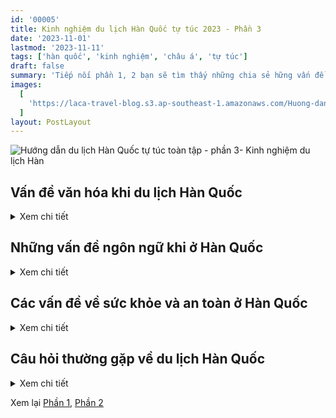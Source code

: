 ```yaml
---
id: '00005'
title: Kinh nghiệm du lịch Hàn Quốc tự túc 2023 - Phần 3
date: '2023-11-01'
lastmod: '2023-11-11'
tags: ['hàn quốc', 'kinh nghiệm', 'châu á', 'tự túc']
draft: false
summary: 'Tiếp nối phần 1, 2 bạn sẽ tìm thấy những chia sẻ hững vấn đề thường gặp khi du lịch ở Hàn như văn hóa, ngôn ngữ, vấn đề về sức khỏe và an toàn. Ngoài ra, bài viết liệt kê một số câu hỏi thường gặp khi du lịch Hàn'
images:
  [
    'https://laca-travel-blog.s3.ap-southeast-1.amazonaws.com/Huong-dan-du-lich-Han-Quoc-toan-tap-phan-3/bongeunsa-temple-seoul-at-night-gangnam-south-korea.jpg',
  ]
layout: PostLayout
---
```


![Hướng dẫn du lịch Hàn Quốc tự túc toàn tập - phần 3- Kinh nghiệm du lịch Hàn](https://laca-travel-blog.s3.ap-southeast-1.amazonaws.com/Huong-dan-du-lich-Han-Quoc-toan-tap-phan-3/bongeunsa-temple-seoul-at-night-gangnam-south-korea.jpg)

<TOCInline toc={props.toc} asDisclosure toHeading={2} />

## Vấn đề văn hóa khi du lịch Hàn Quốc

<details>
<summary>Xem chi tiết</summary>

![Món ăn trên bàn - Hàn Quốc](https://laca-travel-blog.s3.ap-southeast-1.amazonaws.com/Huong-dan-du-lich-Han-Quoc-toan-tap-phan-3/bua-an-toi-han-quoc.jpg)
Hàn Quốc là một đất nước đề cao hình ảnh xã hội, sự tôn trọng người với nhau và sự hòa hợp xã hội. Điều này có nghĩa là người Hàn Quốc thường cố gắng tránh xung đột, đặc biệt là ở nơi công cộng. Để thể hiện sự tôn trọng văn hóa Hàn Quốc, bạn nên tránh sự thô lỗ, cố gắng tôn trọng văn hóa Hàn, thích nghi với những phong tục tập quán và luôn tránh xung đột.

Điều gì được coi là thô lỗ ở Hàn Quốc? Việc chỉ bằng một ngón tay hoặc bằng đũa, cho và nhận bằng một tay, bắt chéo chân khi ngồi và đi giày vào bên trong được coi là thô lỗ. Những hành động được coi là thô lỗ ở các nước khác như chửi thề và khạc nhổ cũng bị coi là thô lỗ ở Hàn Quốc.

Điều gì được coi là không may mắn ở Hàn Quốc? Việc viết tên người khác bằng mực đỏ và cắm thẳng đũa vào cơm được cho là không may mắn. Cả hai đều được sử dụng trong các nghi lễ dành cho người đã khuất. Số 4 cũng không may mắn vì từ này đồng âm với từ “tử”.

Bạn có cần tip ở Hàn Quốc không? Ở Hàn Quốc, việc boa là không cần thiết và hầu hết các nhà hàng, quán cà phê đều không mong đợi hoặc cho phép bạn boa. Không có phí dịch vụ được thêm vào hóa đơn ở Hàn Quốc, ngoại trừ một số nhà hàng, quán bar và khách sạn cao cấp ở các khu du lịch của Seoul. Khi có hướng dẫn viên thì tip là được.

Có cần cởi giày khi đi vào nhà không? Nếu vào nhà ai đó ở Hàn Quốc, bạn nên cởi giày. Quy tắc này cũng áp dụng cho các đền chùa, nhà hàng truyền thống và những nơi khác trong các tòa nhà truyền thống. Hầu hết các quán cà phê, cửa hàng và nhà hàng sẽ không yêu cầu bạn cởi giày.

Khi nào bạn nên sử dụng hai tay ở Hàn Quốc? Bạn nên sử dụng hai tay khi đưa và nhận đồ ở Hàn Quốc như tiền, quà, danh thiếp hay đồ ăn. Khi bắt tay, hãy sử dụng cả hai tay, không chỉ một tay. Điều tương tự cũng áp dụng cho việc rót đồ uống, cả việc rót và cầm ly.
![Văn hóa Hàn Quốc](https://laca-travel-blog.s3.ap-southeast-1.amazonaws.com/Huong-dan-du-lich-Han-Quoc-toan-tap-phan-3/van-hoa-han-quoc.jpg)
Có phải hành động như người Hàn ở Hàn Quốc không? Bạn không cần phải tuân theo phong tục và truyền thống của Hàn Quốc khi đến thăm Hàn Quốc. Bạn là khách trong nước và người Hàn Quốc sẽ không mong đợi bạn biết mọi quy tắc. Tuy nhiên, việc thể hiện nhận thức về văn hóa ở Hàn Quốc sẽ giúp bạn kết bạn và gây ấn tượng với người dân địa phương.

Mẹo tốt nhất để trở nên nhạy cảm về văn hóa ở Hàn Quốc là trước tiên hãy xem xét tất cả những điều bạn cho là thô lỗ ở đất nước của mình – khạc nhổ, chửi thề, la hét, bạo lực thể xác, v.v. Hãy thể hiện những hành động tử tế tương tự như bạn thể hiện ở nhà – giúp đỡ người khác, nhường chỗ cho người cần giúp đỡ, lịch sự, v.v.

Hơn nữa, hãy nhớ rằng sự hòa hợp xã hội thực sự quan trọng ở Hàn Quốc và cố gắng không gây ra hình ảnh xấu. Hãy giữ giọng nói nhỏ nhẹ ở nơi công cộng, không nói chuyện hoặc hành động hung hăng, bất lịch sự và không ép buộc khi mọi người miễn cưỡng. Người Hàn Quốc có thể cảm thấy nghĩa vụ phải làm mọi việc, ngay cả khi họ không muốn.

</details>

## Những vấn đề ngôn ngữ khi ở Hàn Quốc

<details>
<summary>Xem chi tiết</summary>

Vấn đề ngôn ngữ có thể là mối quan tâm lớn đối với những du khách lần đầu đến Hàn Quốc vì tiếng Hàn là ngôn ngữ rất khác với tiếng Anh và có bảng chữ cái độc đáo. Tiếng Hàn cũng là một trong những ngôn ngữ khó học nhất đối với người nói tiếng Anh, được xếp cùng với tiếng Nhật, tiếng Trung và tiếng Ả Rập.

![Giá vé Lotte World Adventure ở Seoul](https://laca-travel-blog.s3.ap-southeast-1.amazonaws.com/Huong-dan-du-lich-Han-Quoc-toan-tap-phan-3/gia-ve-o-Lotte-World-Adventure-In-Seoul.jpg)
Tuy nhiên, là khách du lịch đến Hàn Quốc, bạn không cần phải lo lắng về việc nắm vững ngôn ngữ. Tiếng Anh được sử dụng trong các biển hiệu và thông báo ở hầu hết những nơi bạn cần, chẳng hạn như trên phương tiện giao thông công cộng, tại sân bay, tại các điểm tham quan và địa điểm du lịch, trên thực đơn và hầu hết các địa điểm khác. Nó phổ biến trên khắp Hàn Quốc.

Nếu có biển hiệu hoặc thông báo không phải bằng tiếng Hàn, mình khuyên bạn nên sử dụng ứng dụng Papago để dịch nó. Sử dụng chức năng dịch hình ảnh trong ứng dụng để quét biển hiệu và Papago sẽ dịch sang tiếng Anh cho bạn. Nó thực sự tiện lợi và là cách mình dịch những thứ mình không thể đọc được bằng tiếng Hàn.

### Người Hàn Quốc có nói tiếng Anh không?

Nói tiếng Anh với người Hàn Quốc khác với việc có thể đọc và dịch các ký hiệu. Tiếng Anh được dạy từ bậc tiểu học cho đến hết bậc trung học. Điều đó không có nghĩa là mọi người sẽ nhớ nó, nhưng rất có thể một số người sẽ biết tiếng Anh, đặc biệt là những người Hàn Quốc trẻ tuổi.

Tốt nhất bạn nên hỏi xem ai đó có nói được tiếng Anh hay không trước khi bắt chuyện. Bạn có thể làm điều này bằng tiếng Hàn bằng cách hỏi “영어 할 수 있어요?” (Yong-oh hal su iss-o-yo?) hoặc chỉ hỏi bằng tiếng Anh. Hướng dẫn viên du lịch và những người trong ngành du lịch có thể sẽ nói được tiếng Anh, nhưng điều đó không được đảm bảo.

Nhút nhát là một vấn đề ở Hàn Quốc và người dân địa phương ban đầu có thể miễn cưỡng nói tiếng Anh vì sợ mắc lỗi. Học sinh Hàn Quốc thường sử dụng tiếng Anh khá tốt nhưng lại thiếu tự tin khi sử dụng. Hãy kiên nhẫn và khích lệ khi nói chuyện bằng tiếng Anh.

### Bạn có nên học tiếng Hàn trước khi đến thăm Hàn Quốc?

Nếu bạn muốn học một ít tiếng Hàn trước khi đi du lịch, mình khuyên bạn nên bắt đầu bằng việc học bảng chữ cái tiếng Hàn hoặc ít nhất là học một số cụm từ du lịch cơ bản của tiếng Hàn. Biết cách giới thiệu bản thân, thảo luận về giá cả, hỏi đường và nhờ giúp đỡ sẽ giúp chuyến đi Hàn Quốc của bạn dễ dàng hơn rất nhiều.

</details>

## Các vấn đề về sức khỏe và an toàn ở Hàn Quốc

<details>
<summary>Xem chi tiết</summary>

Người dân rửa tay tại một ngôi chùa ở Hàn Quốc

Những người du lịch lần đầu đến Hàn Quốc có thể lo lắng về các vấn đề sức khỏe và vệ sinh, chẳng hạn như liệu có sẵn một số loại thực phẩm nhất định hay không và liệu chúng có an toàn để ăn hay không. Các vấn đề khác bao gồm an toàn cá nhân và việc liên hệ với các dịch vụ khẩn cấp như thế nào. Những vấn đề này sẽ được mình chia sẻ bên dưới.

### Thức ăn đường phố Hàn Quốc có an toàn để ăn không?

![Món ăn đường phố ở Hàn](https://laca-travel-blog.s3.ap-southeast-1.amazonaws.com/Huong-dan-du-lich-Han-Quoc-toan-tap-phan-3/mon-an-duong-pho-o-han.jpg)

Thức ăn đường phố Hàn Quốc nói chung là an toàn để ăn và hầu như sẽ không gây ra bất kỳ vấn đề sức khỏe nào cho bạn. Thức ăn đường phố Hàn Quốc có thể cay hoặc chứa nhiều muối, hãy lưu ý đến khả năng hấp thụ cá nhân và yêu cầu ăn kiêng của bạn trước khi thử.

Ngoài ra, hãy cẩn thận khi gọi món có thịt hoặc hải sản và kiểm tra xem nó đã được nấu chín kỹ chưa. Thức ăn đường phố Hàn Quốc để lâu ngày có nhiều khả năng gây ngộ độc thực phẩm, vì vậy hãy yêu cầu thực phẩm mới nấu chín nếu bạn lo lắng.

### Có dễ tìm đồ ăn thuần chay ở Hàn Quốc không?

Có rất nhiều món ăn Hàn Quốc thân thiện với người ăn chay như gimbap, japchae, pajeon, bibimbap, ramyeon và tteokbokki. Tuy nhiên, một số nhà hàng có thể sử dụng các nguyên liệu không thân thiện với người ăn chay khi chế biến những món ăn này, vì vậy hãy cẩn thận. Kimchi không thân thiện với người ăn chay do có thành phần hải sản và nước sốt.

Ăn chay không phổ biến ở Hàn Quốc vì có ít người theo chế độ ăn kiêng này hơn ở các nước như Mỹ hoặc Anh. Người ăn chay ở Hàn Quốc chiếm 3% dân số, trong khi người ăn thuần chay ở Hàn Quốc chỉ chiếm 0,2% dân số tính đến năm 2022. Anh lần lượt là 10% và 2%.

Tuy nhiên, số lượng nhà hàng và tiệm bánh thân thiện với người ăn chay đang tăng lên hàng năm ở Hàn Quốc, đặc biệt là ở các khu vực như Hongdae và Itaewon. Đồ ăn ở chùa Phật giáo Hàn Quốc thân thiện với người ăn chay và là một lựa chọn tốt cho những người ăn chay muốn thưởng thức đồ ăn thuần chay trong khi tìm hiểu về văn hóa địa phương của Hàn Quốc.

### Uống nước máy ở Hàn Quốc có an toàn không?

![Nước máy ở Hàn](https://laca-travel-blog.s3.ap-southeast-1.amazonaws.com/Huong-dan-du-lich-Han-Quoc-toan-tap-phan-3/nuoc-may-o-han.jpg)
Nước máy Hàn Quốc có thể uống được và an toàn. Hàn Quốc đứng thứ 23 về vệ sinh nước, trên Mỹ, Canada và Australia. Tuy nhiên, nhiều người Hàn Quốc không uống nước máy mà thích sử dụng máy lọc nước và nước đóng chai hơn vì cho rằng nước máy có mùi lạ hoặc đường ống nước không tốt.

Nước đóng chai ở Hàn Quốc rất rẻ và có giá 12 ngàn VND cho một chai 500ml từ cửa hàng tiện lợi. Tuy nhiên, mua nước từ siêu thị là một lựa chọn rẻ hơn.

### Có cần tiêm chủng khi đi du lịch đến Hàn Quốc không?

Không bắt buộc phải tiêm chủng khi đi du lịch Hàn Quốc, nhưng bạn nên tiêm ít nhất các loại vắc xin định kỳ như uốn ván, MMR và bại liệt. Ngoài ra, vắc-xin viêm gan A & B, thương hàn và viêm não Nhật Bản cũng được khuyến khích.

### Hàn Quốc có thân thiện với khách du lịch không?

Hàn Quốc nói chung là thân thiện và chào đón khách du lịch. Chính phủ Hàn Quốc chi rất nhiều tiền và công sức để quảng bá du lịch Hàn Quốc ra thế giới và có nhiều ưu đãi để đưa người dân đến nước này. Người Hàn Quốc đa phần cũng lịch sự và hiếu khách, đặc biệt là trong lĩnh vực du lịch.

### Hàn Quốc có phải là đất nước nguy hiểm để du lịch?

Hàn Quốc là một quốc gia an toàn để đi du lịch và tỷ lệ tội phạm ở Hàn Quốc thấp, có thể so sánh với Na Uy hoặc Hà Lan. Các tội phạm công cộng như trộm cắp và hành hung rất hiếm xảy ra. Móc túi và giật ví không phổ biến và hàng hóa không được giám sát thường được để yên hoặc báo cảnh sát.

**Hàn Quốc an toàn đến mức nào?** mình thường xuyên thấy mọi người để điện thoại hoặc túi xách trên bàn cafe để đặt chỗ trước khi gọi đồ uống. Mọi người thậm chí còn để máy tính xách tay của họ mở khi họ ra ngoài ăn trưa hoặc đi vệ sinh. Trộm cắp làm xáo trộn sự hòa hợp xã hội và là một trong những lý do hiếm thấy ở Hàn Quốc.

Bạo lực thể xác cũng rất hiếm nhưng vẫn xảy ra ở Hàn Quốc cũng như ở tất cả các nước. Điều này thường thấy nhất ở những khu vực có nhiều quán bar và khi mọi người say rượu. Tuy nhiên, việc ghé thăm các quán bar ở Hàn Quốc an toàn hơn rất nhiều so với những quốc gia khác và rắc rối không thường xuyên xảy ra, ngay cả ở những nơi đông đúc.

### Làm thế nào để bạn liên hệ với dịch vụ thông tin du lịch ở Hàn Quốc?

Gọi 1330 tại Hàn Quốc để liên hệ với Đường dây trợ giúp du lịch. Đường dây Trợ giúp Du lịch Hàn Quốc cung cấp miễn phí các dịch vụ sau cho khách du lịch tại Hàn Quốc.

- Thông tin du lịch: Tìm hiểu về các điểm tham quan, giờ mở cửa, giá cả và các thông tin khác.
- Phiên dịch du lịch: Truy cập thông tin du lịch bằng nhiều ngôn ngữ.
- Khiếu nại của khách du lịch: Báo cáo hành vi lừa đảo và các vấn đề bạn gặp phải khi đi du lịch ở Hàn Quốc.
- Cảnh sát du lịch: Báo cáo tội phạm nhỏ bằng tiếng Anh và các ngôn ngữ khác.

<p align="center">
  ![Cảnh sát du lịch giúp đỡ du khách ở Hàn
  Quốc](https://laca-travel-blog.s3.ap-southeast-1.amazonaws.com/Huong-dan-du-lich-Han-Quoc-toan-tap-phan-3/canh-sat-du-lich-han-quoc.jpg
  'Cảnh sát du lịch giúp đỡ du khách ở Hàn Quốc') Nếu bạn gặp khó khăn. Hàn Quốc cũng có cảnh sát du
  lịch giúp đỡ bạn.{' '}
</p>

Có cảnh sát du lịch tuần tra trên đường phố Seoul, mặc đồng phục màu tím như trong hình trên. Tại các địa điểm du lịch nổi tiếng như Myeongdong và Làng Bukchon Hanok, bạn cũng sẽ tìm thấy các nhân viên thông tin du lịch thân thiện mặc áo sơ mi đỏ và đội mũ cao bồi màu đỏ phù hợp.

### Bạn nên làm gì nếu gặp trường hợp khẩn cấp ở Hàn Quốc?

Nếu bạn cần báo cáo hỏa hoạn hoặc cấp cứu y tế ở Hàn Quốc, bạn nên gọi 119 từ bất kỳ điện thoại nào. Để liên hệ với cảnh sát Hàn Quốc, hãy gọi 112. Bạn sẽ cần chọn tùy chọn báo cáo trường hợp khẩn cấp bằng tiếng Anh hoặc ngôn ngữ khác. Có thể mất một chút thời gian để được chuyển hướng đến một người nói tiếng Anh.

- 119 – Cấp cứu y tế và cứu hỏa
- 112 – Cảnh sát

Khi sử dụng dịch vụ y tế tại Hàn Quốc, bạn phải trả chi phí điều trị nhưng không phải trả phí đi xe cấp cứu vì chi phí này đã được chính phủ Hàn Quốc chi trả. Bảo hiểm du lịch sẽ chi trả chi phí hóa đơn y tế, vì vậy nếu bạn lo lắng về hóa đơn y tế lớn thì nên mua bảo hiểm.

May mắn thay, chi phí điều trị ở Hàn Quốc khá hợp lý và Hàn Quốc có cơ sở y tế tiên tiến, đó là lý do tại sao đây là điểm đến du lịch y tế nổi tiếng. Nhiều người đến Hàn Quốc để thực hiện các cuộc phẫu thuật nhỏ và lớn, bao gồm phẫu thuật mắt bằng laser, phẫu thuật thẩm mỹ và nội khoa.

### Ô nhiễm không khí có phải là vấn đề ở Hàn Quốc?

Ô nhiễm không khí là một vấn đề ở Hàn Quốc, đặc biệt là vào mùa xuân và mùa hè. Gió thổi bụi vàng từ Trung Á, đốt đồng ruộng phát tán khói khắp châu Á và đốt nhiên liệu hóa thạch góp phần làm tăng mức độ ô nhiễm không khí. Một số ngày sẽ có rất ít rủi ro về tầm nhìn và sức khỏe đối với những người có vấn đề về phổi.

</details>

## Câu hỏi thường gặp về du lịch Hàn Quốc

<details>
<summary>Xem chi tiết</summary>

### Du lịch Hàn Quốc vào tháng nào là đẹp nhất?

Thời gian đẹp nhất để ghé thăm Hàn Quốc là **tháng 4 và tháng 10**. Tháng 4 ấm áp và bạn có thể ngắm hoa anh đào ở Seoul vào đầu tháng. Tháng 10 ấm áp với bầu trời trong xanh. Trong tháng 10, bạn có thể ngắm lá mùa thu trên khắp Hàn Quốc.

### Chi phí đi Hàn Quốc bao nhiêu là đủ?

Số tiền bạn cần để đi du lịch ở Hàn Quốc tùy thuộc vào phong cách du lịch của bạn và mức độ thoải mái mong muốn. Ngân sách sơ bộ của Hàn Quốc là 1-2 Triệu VND mỗi ngày cho khách du lịch tiết kiệm, 2-4 Triệu VND mỗi ngày cho khách du lịch tầm trung và hơn 4 Triệu VND mỗi ngày cho khách du lịch hạng sang.

### Hàn Quốc có thân thiện với khách du lịch không?

Hàn Quốc là một đất nước thân thiện với khách du lịch. Có rất nhiều dịch vụ chào đón khách du lịch đến Hàn Quốc, bao gồm các tour quá cảnh miễn phí từ sân bay Seoul, biểu diễn văn hóa tại các điểm du lịch, phí vào cửa thấp tại các điểm tham quan truyền thống như Cung điện Cảnh Phúc, cũng như thông tin và biển hiệu du lịch bằng nhiều thứ tiếng.

### Cần biết gì trước khi đi du lịch Hàn Quốc?

Điều quan trọng là phải biết về thời tiết trước khi đi du lịch Hàn Quốc vì điều này có thể ảnh hưởng đến chuyến đi hàng ngày của bạn và ảnh hưởng đến quần áo bạn cần. Bạn cũng nên nghiên cứu những lễ hội nào diễn ra trước khi đi du lịch, những sự kiện theo mùa nào đang diễn ra, chẳng hạn như ngắm hoa anh đào, cũng như cách sử dụng phương tiện giao thông công cộng và kết nối mạng.

### Du lịch Hàn Quốc tháng nào rẻ nhất?

Tháng 1 và tháng 2 là hai trong số những tháng có giá vé du lịch Hàn Quốc rẻ nhất và được coi là mùa thấp điểm vì thời tiết lạnh. Giá khách sạn và vé máy bay đi Hàn Quốc sẽ giảm trong những tháng này. Mùa đông là thời điểm thích hợp để du lịch Hàn Quốc để ngắm tuyết và thưởng thức các lễ hội và thể thao mùa đông, tuy nhiên, một số điểm tham quan sẽ đóng cửa trong thời gian này trong năm.

### Có cần hướng dẫn viên du lịch không?

Bạn nên tham khảo sách hướng dẫn du lịch Hàn Quốc để nghiên cứu về chuyến đi của mình, đặc biệt đối với những du khách lần đầu đến Hàn Quốc. Hàn Quốc có nền văn hóa, ngôn ngữ và phong tục độc đáo có thể gây nhầm lẫn cho những du khách mới. Cẩm nang du lịch Hàn Quốc sẽ giúp bạn chuẩn bị những yếu tố này và cho bạn những ý tưởng để tạo nên chuyến đi Hàn Quốc hoàn hảo. Nếu bạn muốn tìm hiểu sâu hơn về Hàn Quốc có hướng dẫn viên sẽ tốt hơn.

### Có thể uống nước máy ở Hàn Quốc không?

Nước máy Hàn Quốc có thể uống được và an toàn. Bạn có thể uống nước từ các khách sạn và căn hộ ở Hàn Quốc. Các nhà hàng và quán cà phê sẽ cung cấp cho bạn nước uống miễn phí, thường được lấy từ máy làm mát nước. Nước đóng chai có sẵn tại các cửa hàng tiện lợi và có giá cả hợp lý.

### Hàn Quốc có an toàn cho du khách lần đầu không?

Hàn Quốc là đất nước an toàn cho những du khách lần đầu đặt chân tới. Các tội phạm cá nhân như trộm cắp, cướp giật và bạo lực thể xác rất hiếm ở Hàn Quốc và việc đi bộ trên đường phố Seoul vẫn an toàn, ngay cả vào ban đêm. Những người du lịch lần đầu có thể chuẩn bị cho chuyến đi đến Hàn Quốc bằng cách lưu ý đến những trò lừa đảo tiềm ẩn, chẳng hạn như việc tài xế taxi thu phí họ hoặc bị lừa đảo ở các chợ truyền thống.

### Các ứng dụng tốt nhất để đi du lịch ở Hàn Quốc là gì?

Các ứng dụng tốt nhất để du lịch đến Hàn Quốc là [Papago](https://play.google.com/store/apps/details?id=com.naver.labs.translator&hl=en&gl=US&pli=1), [Kakao Taxi](https://play.google.com/store/apps/details?id=com.kakao.taxi&hl=en&gl=US), [Naver Maps](https://map.naver.com/p/) và Seoul Subway. Những ứng dụng này sẽ cho phép bạn dịch giữa tiếng Hàn và tiếng Anh, gọi taxi và điều hướng khi bạn đi du lịch. Tất cả các ứng dụng này đều có tùy chọn ngôn ngữ tiếng Anh và miễn phí sử dụng.

</details>

Xem lại [Phần 1](https://laca.fun/blog/kinh-nghiem-du-lich-han-quoc-tu-tuc-2023-phan-1), [Phần 2](https://laca.fun/blog/kinh-nghiem-du-lich-han-quoc-tu-tuc-2023-phan-2)
